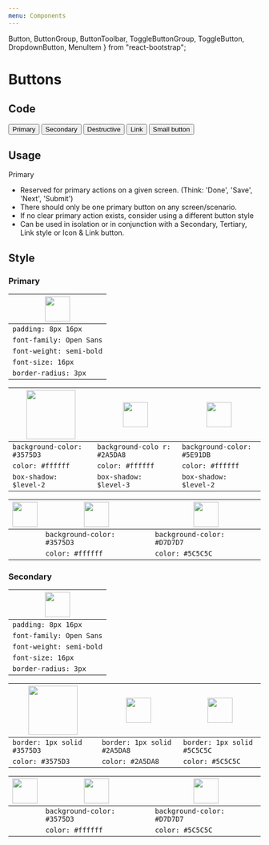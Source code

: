 ```yaml
---
menu: Components
---
```


  Button,
  ButtonGroup,
  ButtonToolbar,
  ToggleButtonGroup,
  ToggleButton,
  DropdownButton,
  MenuItem
} from "react-bootstrap";



<!-- Unused Button Styles
  <Button bsStyle="success">Success</Button>
  <Button bsStyle="info">Info</Button>
  <Button bsStyle="warning">Warning</Button>
-->

# Buttons

## Code

<Playground>
  <ButtonToolbar>
    <Button bsStyle="primary">Primary</Button>
    <Button>Secondary</Button>
    <Button bsStyle="danger">Destructive</Button>
    <Button bsStyle="link">Link</Button>
    <Button bsStyle="primary" bsSize="small">
      Small button
    </Button>
  </ButtonToolbar>
</Playground>

## Usage

Primary

- Reserved for primary actions on a given screen. (Think: 'Done', 'Save', 'Next', 'Submit')
- There should only be one primary button on any screen/scenario.
- If no clear primary action exists, consider using a different button style
- Can be used in isolation or in conjunction with a Secondary, Tertiary, Link style or Icon & Link button.

## Style

### Primary

| <img width="50" src={buttonSpecs} /> |
| ------------------------------------ |
| `padding: 8px 16px`                  |
| `font-family: Open Sans`             |
| `font-weight: semi-bold`             |
| `font-size: 16px`                    |
| `border-radius: 3px`                 |

| <img width="98" src={buttonPrimary} /> | <img width="50" src={buttonPrimaryHover} /> | <img width="50" src={buttonPrimaryPressed} /> |
| -------------------------------------- | ------------------------------------------- | --------------------------------------------- |
| `background-color: #3575D3`            | `background-colo r: #2A5DA8`                | `background-color: #5E91DB`                   |
| `color: #ffffff`                       | `color: #ffffff`                            | `color: #ffffff`                              |
| `box-shadow: $level-2`                 | `box-shadow: $level-3`                      | `box-shadow: $level-2`                        |

| <img width="50" src={buttonPrimaryLoading} /> | <img width="50" src={buttonPrimaryLoading} /> | <img width="50" src={buttonPrimaryDisabled} /> |
| --------------------------------------------- | --------------------------------------------- | ---------------------------------------------- |
|                                               | `background-color: #3575D3`                   | `background-color: #D7D7D7`                    |
|                                               | `color: #ffffff`                              | `color: #5C5C5C`                               |

### Secondary

| <img width="50" src={buttonSecondarySpecs} /> |
| --------------------------------------------- |
| `padding: 8px 16px`                           |
| `font-family: Open Sans`                      |
| `font-weight: semi-bold`                      |
| `font-size: 16px`                             |
| `border-radius: 3px`                          |

| <img width="98" src={buttonSecondary} /> | <img width="50" src={buttonSecondaryHover} /> | <img width="50" src={buttonSecondaryPressed} /> |
| ---------------------------------------- | --------------------------------------------- | ----------------------------------------------- |
| `border: 1px solid #3575D3`              | `border: 1px solid #2A5DA8`                   | `border: 1px solid #5C5C5C`                     |
| `color: #3575D3`                         | `color: #2A5DA8`                              | `color: #5C5C5C`                                |

| <img width="50" src={buttonSecondaryLoading} /> | <img width="50" src={buttonSecondaryLoading} /> | <img width="50" src={buttonSecondaryDisabled} /> |
| ----------------------------------------------- | ----------------------------------------------- | ------------------------------------------------ |
|                                                 | `background-color: #3575D3`                     | `background-color: #D7D7D7`                      |
|                                                 | `color: #ffffff`                                | `color: #5C5C5C`                                 |
